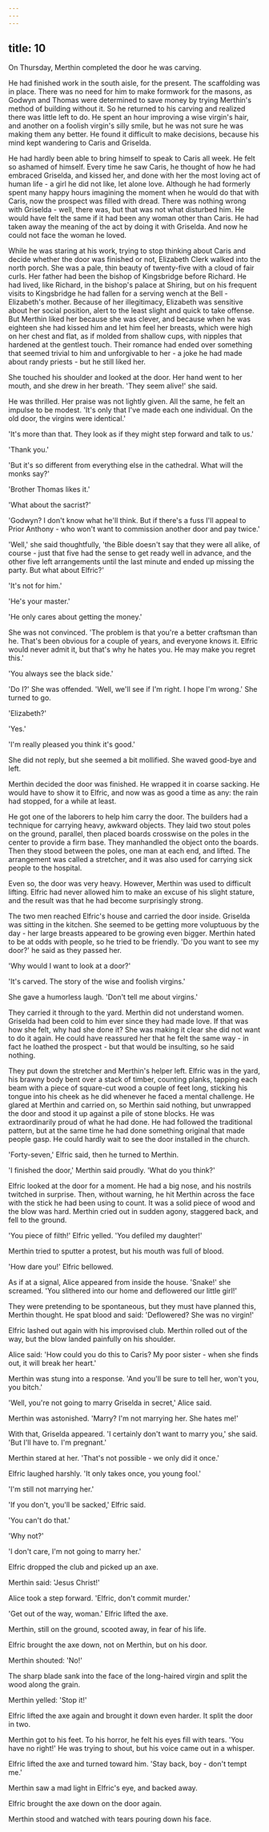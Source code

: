```yaml
---
---
---
```

title: 10
---






On Thursday, Merthin completed the door he was carving.

He had finished work in the south aisle, for the present. The scaffolding was in place. There was no need for him to make formwork for the masons, as Godwyn and Thomas were determined to save money by trying Merthin's method of building without it. So he returned to his carving and realized there was little left to do. He spent an hour improving a wise virgin's hair, and another on a foolish virgin's silly smile, but he was not sure he was making them any better. He found it difficult to make decisions, because his mind kept wandering to Caris and Griselda.

He had hardly been able to bring himself to speak to Caris all week. He felt so ashamed of himself. Every time he saw Caris, he thought of how he had embraced Griselda, and kissed her, and done with her the most loving act of human life - a girl he did not like, let alone love. Although he had formerly spent many happy hours imagining the moment when he would do that with Caris, now the prospect was filled with dread. There was nothing wrong with Griselda - well, there was, but that was not what disturbed him. He would have felt the same if it had been any woman other than Caris. He had taken away the meaning of the act by doing it with Griselda. And now he could not face the woman he loved.

While he was staring at his work, trying to stop thinking about Caris and decide whether the door was finished or not, Elizabeth Clerk walked into the north porch. She was a pale, thin beauty of twenty-five with a cloud of fair curls. Her father had been the bishop of Kingsbridge before Richard. He had lived, like Richard, in the bishop's palace at Shiring, but on his frequent visits to Kingsbridge he had fallen for a serving wench at the Bell - Elizabeth's mother. Because of her illegitimacy, Elizabeth was sensitive about her social position, alert to the least slight and quick to take offense. But Merthin liked her because she was clever, and because when he was eighteen she had kissed him and let him feel her breasts, which were high on her chest and flat, as if molded from shallow cups, with nipples that hardened at the gentlest touch. Their romance had ended over something that seemed trivial to him and unforgivable to her - a joke he had made about randy priests - but he still liked her.

She touched his shoulder and looked at the door. Her hand went to her mouth, and she drew in her breath. 'They seem alive!' she said.

He was thrilled. Her praise was not lightly given. All the same, he felt an impulse to be modest. 'It's only that I've made each one individual. On the old door, the virgins were identical.'

'It's more than that. They look as if they might step forward and talk to us.'

'Thank you.'

'But it's so different from everything else in the cathedral. What will the monks say?'

'Brother Thomas likes it.'

'What about the sacrist?'

'Godwyn? I don't know what he'll think. But if there's a fuss I'll appeal to Prior Anthony - who won't want to commission another door and pay twice.'

'Well,' she said thoughtfully, 'the Bible doesn't say that they were all alike, of course - just that five had the sense to get ready well in advance, and the other five left arrangements until the last minute and ended up missing the party. But what about Elfric?'

'It's not for him.'

'He's your master.'

'He only cares about getting the money.'

She was not convinced. 'The problem is that you're a better craftsman than he. That's been obvious for a couple of years, and everyone knows it. Elfric would never admit it, but that's why he hates you. He may make you regret this.'

'You always see the black side.'

'Do I?' She was offended. 'Well, we'll see if I'm right. I hope I'm wrong.' She turned to go.

'Elizabeth?'

'Yes.'

'I'm really pleased you think it's good.'

She did not reply, but she seemed a bit mollified. She waved good-bye and left.

Merthin decided the door was finished. He wrapped it in coarse sacking. He would have to show it to Elfric, and now was as good a time as any: the rain had stopped, for a while at least.

He got one of the laborers to help him carry the door. The builders had a technique for carrying heavy, awkward objects. They laid two stout poles on the ground, parallel, then placed boards crosswise on the poles in the center to provide a firm base. They manhandled the object onto the boards. Then they stood between the poles, one man at each end, and lifted. The arrangement was called a stretcher, and it was also used for carrying sick people to the hospital.

Even so, the door was very heavy. However, Merthin was used to difficult lifting. Elfric had never allowed him to make an excuse of his slight stature, and the result was that he had become surprisingly strong.

The two men reached Elfric's house and carried the door inside. Griselda was sitting in the kitchen. She seemed to be getting more voluptuous by the day - her large breasts appeared to be growing even bigger. Merthin hated to be at odds with people, so he tried to be friendly. 'Do you want to see my door?' he said as they passed her.

'Why would I want to look at a door?'

'It's carved. The story of the wise and foolish virgins.'

She gave a humorless laugh. 'Don't tell me about virgins.'

They carried it through to the yard. Merthin did not understand women. Griselda had been cold to him ever since they had made love. If that was how she felt, why had she done it? She was making it clear she did not want to do it again. He could have reassured her that he felt the same way - in fact he loathed the prospect - but that would be insulting, so he said nothing.

They put down the stretcher and Merthin's helper left. Elfric was in the yard, his brawny body bent over a stack of timber, counting planks, tapping each beam with a piece of square-cut wood a couple of feet long, sticking his tongue into his cheek as he did whenever he faced a mental challenge. He glared at Merthin and carried on, so Merthin said nothing, but unwrapped the door and stood it up against a pile of stone blocks. He was extraordinarily proud of what he had done. He had followed the traditional pattern, but at the same time he had done something original that made people gasp. He could hardly wait to see the door installed in the church.

'Forty-seven,' Elfric said, then he turned to Merthin.

'I finished the door,' Merthin said proudly. 'What do you think?'

Elfric looked at the door for a moment. He had a big nose, and his nostrils twitched in surprise. Then, without warning, he hit Merthin across the face with the stick he had been using to count. It was a solid piece of wood and the blow was hard. Merthin cried out in sudden agony, staggered back, and fell to the ground.

'You piece of filth!' Elfric yelled. 'You defiled my daughter!'

Merthin tried to sputter a protest, but his mouth was full of blood.

'How dare you!' Elfric bellowed.

As if at a signal, Alice appeared from inside the house. 'Snake!' she screamed. 'You slithered into our home and deflowered our little girl!'

They were pretending to be spontaneous, but they must have planned this, Merthin thought. He spat blood and said: 'Deflowered? She was no virgin!'

Elfric lashed out again with his improvised club. Merthin rolled out of the way, but the blow landed painfully on his shoulder.

Alice said: 'How could you do this to Caris? My poor sister - when she finds out, it will break her heart.'

Merthin was stung into a response. 'And you'll be sure to tell her, won't you, you bitch.'

'Well, you're not going to marry Griselda in secret,' Alice said.

Merthin was astonished. 'Marry? I'm not marrying her. She hates me!'

With that, Griselda appeared. 'I certainly don't want to marry you,' she said. 'But I'll have to. I'm pregnant.'

Merthin stared at her. 'That's not possible - we only did it once.'

Elfric laughed harshly. 'It only takes once, you young fool.'

'I'm still not marrying her.'

'If you don't, you'll be sacked,' Elfric said.

'You can't do that.'

'Why not?'

'I don't care, I'm not going to marry her.'

Elfric dropped the club and picked up an axe.

Merthin said: 'Jesus Christ!'

Alice took a step forward. 'Elfric, don't commit murder.'

'Get out of the way, woman.' Elfric lifted the axe.

Merthin, still on the ground, scooted away, in fear of his life.

Elfric brought the axe down, not on Merthin, but on his door.

Merthin shouted: 'No!'

The sharp blade sank into the face of the long-haired virgin and split the wood along the grain.

Merthin yelled: 'Stop it!'

Elfric lifted the axe again and brought it down even harder. It split the door in two.

Merthin got to his feet. To his horror, he felt his eyes fill with tears. 'You have no right!' He was trying to shout, but his voice came out in a whisper.

Elfric lifted the axe and turned toward him. 'Stay back, boy - don't tempt me.'

Merthin saw a mad light in Elfric's eye, and backed away.

Elfric brought the axe down on the door again.

Merthin stood and watched with tears pouring down his face.